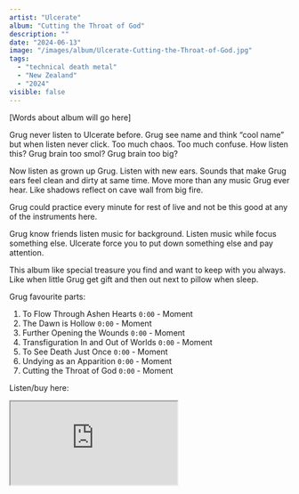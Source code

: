 ```yaml
---
artist: "Ulcerate"
album: "Cutting the Throat of God"
description: ""
date: "2024-06-13"
image: "/images/album/Ulcerate-Cutting-the-Throat-of-God.jpg"
tags:
  - "technical death metal"
  - "New Zealand"
  - "2024"
visible: false
---
```


[Words about album will go here]

Grug never listen to Ulcerate before. Grug see name and think “cool name” but when listen never click. Too much chaos. Too much confuse. How listen this? Grug brain too smol? Grug brain too big?

Now listen as grown up Grug. Listen with new ears. Sounds that make Grug ears feel clean and dirty at same time. Move more than any music Grug ever hear. Like shadows reflect on cave wall from big fire.

Grug could practice every minute for rest of live and not be this good at any of the instruments here.

Grug know friends listen music for background. Listen music while focus something else. Ulcerate force you to put down something else and pay attention.

This album like special treasure you find and want to keep with you always. Like when little Grug get gift and then out next to pillow when sleep.

Grug favourite parts:

1. To Flow Through Ashen Hearts `0:00` - Moment
2. The Dawn is Hollow `0:00` - Moment
3. Further Opening the Wounds `0:00` - Moment
4. Transfiguration In and Out of Worlds `0:00` - Moment
5. To See Death Just Once `0:00` - Moment
6. Undying as an Apparition `0:00` - Moment
7. Cutting the Throat of God `0:00` - Moment

Listen/buy here:

<iframe
  style={{ border: "0", width: "350px", height: "800px" }}
  src="https://bandcamp.com/EmbeddedPlayer/album=2362658314/size=large/bgcol=333333/linkcol=ffffff/transparent=true/"
  seamless>
  <a href="https://ulcerate.bandcamp.com/album/cutting-the-throat-of-god">
    Cutting the Throat of God by Ulcerate
  </a>
</iframe>
